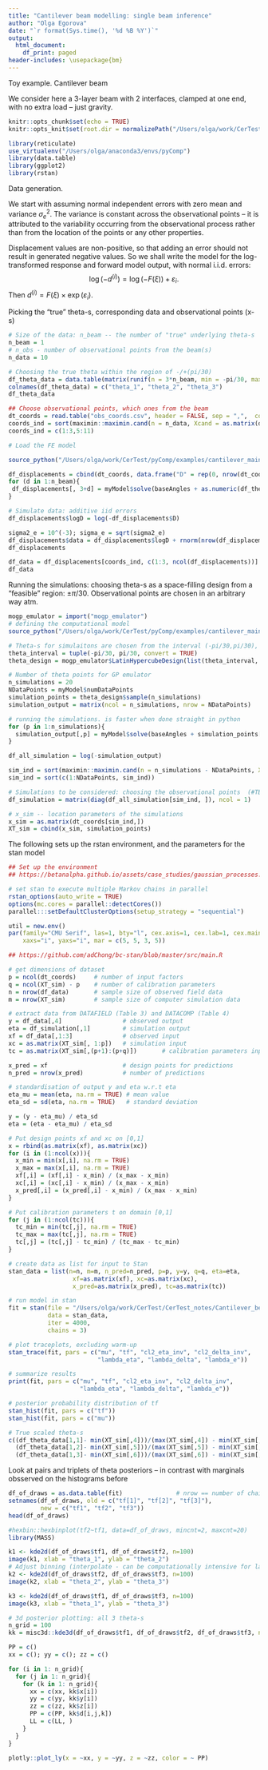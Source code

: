 ```yaml
---
title: "Cantilever beam modelling: single beam inference"
author: "Olga Egorova"
date: "`r format(Sys.time(), '%d %B %Y')`"
output: 
  html_document:
    df_print: paged
header-includes: \usepackage{bm}
---
```


Toy example. Cantilever beam

We consider here a 3-layer beam with 2 interfaces, clamped at one end, with no extra load -- just gravity.

```r
knitr::opts_chunk$set(echo = TRUE)
knitr::opts_knit$set(root.dir = normalizePath("/Users/olga/work/CerTest/CerTest_Notes/Cantilever_beam/")) # set the wd
```

```r
library(reticulate)
use_virtualenv("/Users/olga/anaconda3/envs/pyComp")
library(data.table)
library(ggplot2)
library(rstan)
```

Data generation. 

We start with assuming normal independent errors with zero mean and variance $\sigma^2_e$. The variance is constant across the observational points -- it is attributed to the variability occurring from the observational process rather than from the location of the points or any other properties.

Displacement values are non-positive, so that adding an error should not result in generated negative values. So we shall write the model for the log-transformed response and forward model output, with normal i.i.d. errors:
$$ \log(-d^{(i)}) = \log(-F(\xi)) + \varepsilon_{i}.$$
Then $d^{(i)} = F(\xi)\times \exp(\varepsilon_{i}).$

Picking the "true" theta-s, corresponding data and observational points (x-s)

```r
# Size of the data: n_beam -- the number of "true" underlying theta-s
n_beam = 1
# n_obs - number of observational points from the beam(s)
n_data = 10

# Choosing the true theta within the region of -/+(pi/30)
df_theta_data = data.table(matrix(runif(n = 3*n_beam, min = -pi/30, max = pi/30), nrow = n_beam))
colnames(df_theta_data) = c("theta_1", "theta_2", "theta_3")
df_theta_data
```

```r
## Choose observational points, which ones from the beam 
dt_coords = read.table("obs_coords.csv", header = FALSE, sep = ",",  col.names = c("x", "y", "z"))
coords_ind = sort(maximin::maximin.cand(n = n_data, Xcand = as.matrix(dt_coords))$inds)  # c(1:3,5:11)
coords_ind = c(1:3,5:11)

# Load the FE model

source_python("/Users/olga/work/CerTest/pyComp/examples/cantilever_main.py")

df_displacements = cbind(dt_coords, data.frame("D" = rep(0, nrow(dt_coords))))
for (d in 1:n_beam){
 df_displacements[, 3+d] = myModel$solve(baseAngles + as.numeric(df_theta_data[d,]), TRUE, iterativeSolver = FALSE)
}

# Simulate data: additive iid errors
df_displacements$logD = log(-df_displacements$D)

sigma2_e = 10^(-3); sigma_e = sqrt(sigma2_e)
df_displacements$data = df_displacements$logD + rnorm(nrow(df_displacements), mean = 0, sd = sigma_e)
df_displacements

df_data = df_displacements[coords_ind, c(1:3, ncol(df_displacements))]
df_data
```
Running the simulations: choosing theta-s as a space-filling design from a "feasible" region: $\pm \pi/30$. Observational points are chosen in an arbitrary way atm.

```r
mogp_emulator = import("mogp_emulator")
# defining the computational model
source_python("/Users/olga/work/CerTest/pyComp/examples/cantilever_main.py")

# Theta-s for simulaitons are chosen from the interval (-pi/30,pi/30), based on the preliminary knowledge of the equipment
theta_interval = tuple(-pi/30, pi/30, convert = TRUE)
theta_design = mogp_emulator$LatinHypercubeDesign(list(theta_interval, theta_interval, theta_interval))

# Number of theta points for GP emulator
n_simulations = 20
NDataPoints = myModel$numDataPoints
simulation_points = theta_design$sample(n_simulations)
simulation_output = matrix(ncol = n_simulations, nrow = NDataPoints)

# running the simulations. is faster when done straight in python
for (p in 1:n_simulations){
  simulation_output[,p] = myModel$solve(baseAngles + simulation_points[p,], TRUE, iterativeSolver = FALSE)
}

df_all_simulation = log(-simulation_output)

sim_ind = sort(maximin::maximin.cand(n = n_simulations - NDataPoints, Xcand = as.matrix(dt_coords))$inds)
sim_ind = sort(c(1:NDataPoints, sim_ind))

# Simulations to be considered: choosing the observational points  (#TBD in a more robust way)
df_simulation = matrix(diag(df_all_simulation[sim_ind, ]), ncol = 1)

# x_sim -- location parameters of the simulations
x_sim = as.matrix(dt_coords[sim_ind,])
XT_sim = cbind(x_sim, simulation_points)
```


The following sets up the rstan environment, and the parameters for the stan model

```r
## Set up the environment
## https://betanalpha.github.io/assets/case_studies/gaussian_processes.html#21_Simulating_From_A_Gaussian_Process

# set stan to execute multiple Markov chains in parallel
rstan_options(auto_write = TRUE)
options(mc.cores = parallel::detectCores())
parallel:::setDefaultClusterOptions(setup_strategy = "sequential")

util = new.env()
par(family="CMU Serif", las=1, bty="l", cex.axis=1, cex.lab=1, cex.main=1,
    xaxs="i", yaxs="i", mar = c(5, 5, 3, 5))

## https://github.com/adChong/bc-stan/blob/master/src/main.R

# get dimensions of dataset
p = ncol(dt_coords)     # number of input factors
q = ncol(XT_sim) - p    # number of calibration parameters
n = nrow(df_data)       # sample size of observed field data
m = nrow(XT_sim)        # sample size of computer simulation data

# extract data from DATAFIELD (Table 3) and DATACOMP (Table 4) 
y = df_data[,4]                 # observed output
eta = df_simulation[,1]         # simulation output
xf = df_data[,1:3]              # observed input
xc = as.matrix(XT_sim[, 1:p])   # simulation input
tc = as.matrix(XT_sim[,(p+1):(p+q)])       # calibration parameters input

x_pred = xf                     # design points for predictions
n_pred = nrow(x_pred)           # number of predictions

# standardisation of output y and eta w.r.t eta
eta_mu = mean(eta, na.rm = TRUE) # mean value
eta_sd = sd(eta, na.rm = TRUE)   # standard deviation

y = (y - eta_mu) / eta_sd
eta = (eta - eta_mu) / eta_sd

# Put design points xf and xc on [0,1]
x = rbind(as.matrix(xf), as.matrix(xc))
for (i in (1:ncol(x))){
  x_min = min(x[,i], na.rm = TRUE)
  x_max = max(x[,i], na.rm = TRUE)
  xf[,i] = (xf[,i] - x_min) / (x_max - x_min)
  xc[,i] = (xc[,i] - x_min) / (x_max - x_min)
  x_pred[,i] = (x_pred[,i] - x_min) / (x_max - x_min)
}

# Put calibration parameters t on domain [0,1]
for (j in (1:ncol(tc))){
  tc_min = min(tc[,j], na.rm = TRUE)
  tc_max = max(tc[,j], na.rm = TRUE)
  tc[,j] = (tc[,j] - tc_min) / (tc_max - tc_min)
}

# create data as list for input to Stan
stan_data = list(n=n, m=m, n_pred=n_pred, p=p, y=y, q=q, eta=eta, 
                  xf=as.matrix(xf), xc=as.matrix(xc), 
                  x_pred=as.matrix(x_pred), tc=as.matrix(tc))

# run model in stan
fit = stan(file = "/Users/olga/work/CerTest/CerTest_notes/Cantilever_beam/Bayesian_calibration_GPs.stan",
           data = stan_data,
           iter = 4000,
           chains = 3)

# plot traceplots, excluding warm-up
stan_trace(fit, pars = c("mu", "tf", "cl2_eta_inv", "cl2_delta_inv", 
                         "lambda_eta", "lambda_delta", "lambda_e"))

# summarize results
print(fit, pars = c("mu", "tf", "cl2_eta_inv", "cl2_delta_inv", 
                    "lambda_eta", "lambda_delta", "lambda_e"))

# posterior probability distribution of tf
stan_hist(fit, pars = c("tf"))
stan_hist(fit, pars = c("mu"))
```

```r
# True scaled theta-s
c((df_theta_data[1,1]- min(XT_sim[,4]))/(max(XT_sim[,4]) - min(XT_sim[,4])),
  (df_theta_data[1,2]- min(XT_sim[,5]))/(max(XT_sim[,5]) - min(XT_sim[,5])),
  (df_theta_data[1,3]- min(XT_sim[,6]))/(max(XT_sim[,6]) - min(XT_sim[,6])))
```


Look at pairs and triplets of theta posteriors -- in contrast with marginals obsserved on the histograms before
```r
df_of_draws = as.data.table(fit)               # nrow == number of chains x number of iterations
setnames(df_of_draws, old = c("tf[1]", "tf[2]", "tf[3]"),
         new = c("tf1", "tf2", "tf3"))
head(df_of_draws)

#hexbin::hexbinplot(tf2~tf1, data=df_of_draws, mincnt=2, maxcnt=20)
library(MASS)

k1 <- kde2d(df_of_draws$tf1, df_of_draws$tf2, n=100)
image(k1, xlab = "theta_1", ylab = "theta_2")
# Adjust binning (interpolate - can be computationally intensive for large datasets)
k2 <- kde2d(df_of_draws$tf2, df_of_draws$tf3, n=100)
image(k2, xlab = "theta_2", ylab = "theta_3")

k3 <- kde2d(df_of_draws$tf1, df_of_draws$tf3, n=100)
image(k3, xlab = "theta_1", ylab = "theta_3")

```
```r
# 3d posterior plotting: all 3 theta-s
n_grid = 100
kk = misc3d::kde3d(df_of_draws$tf1, df_of_draws$tf2, df_of_draws$tf3, n=n_grid)

PP = c()
xx = c(); yy = c(); zz = c()

for (i in 1: n_grid){
  for (j in 1: n_grid){
    for (k in 1: n_grid){
      xx = c(xx, kk$x[i])
      yy = c(yy, kk$y[i])
      zz = c(zz, kk$z[i])
      PP = c(PP, kk$d[i,j,k])
      LL = c(LL, )
    }
  }
}

plotly::plot_ly(x = ~xx, y = ~yy, z = ~zz, color = ~ PP)
```

